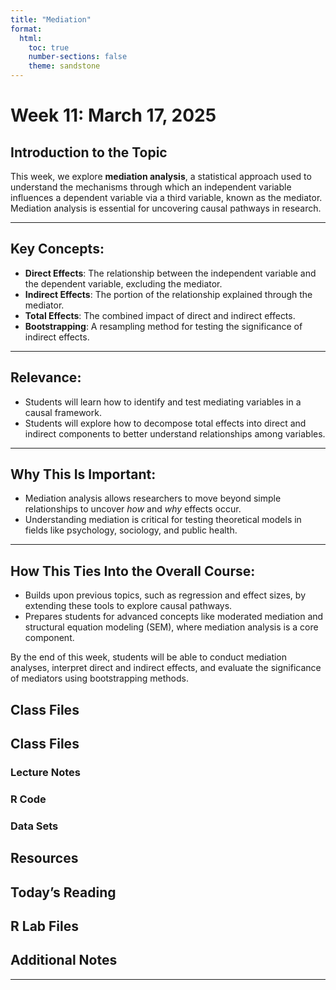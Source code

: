```yaml
---
title: "Mediation"
format:
  html:
    toc: true
    number-sections: false
    theme: sandstone
---
```


# Week 11: March 17, 2025  

## Introduction to the Topic

This week, we explore **mediation analysis**, a statistical approach used to understand the mechanisms through which an independent variable influences a dependent variable via a third variable, known as the mediator. Mediation analysis is essential for uncovering causal pathways in research.

---

## Key Concepts:
- **Direct Effects**: The relationship between the independent variable and the dependent variable, excluding the mediator.
- **Indirect Effects**: The portion of the relationship explained through the mediator.
- **Total Effects**: The combined impact of direct and indirect effects.
- **Bootstrapping**: A resampling method for testing the significance of indirect effects.

---

## Relevance:
- Students will learn how to identify and test mediating variables in a causal framework.
- Students will explore how to decompose total effects into direct and indirect components to better understand relationships among variables.

---

## Why This Is Important:
- Mediation analysis allows researchers to move beyond simple relationships to uncover *how* and *why* effects occur.
- Understanding mediation is critical for testing theoretical models in fields like psychology, sociology, and public health.

---

## How This Ties Into the Overall Course:
- Builds upon previous topics, such as regression and effect sizes, by extending these tools to explore causal pathways.
- Prepares students for advanced concepts like moderated mediation and structural equation modeling (SEM), where mediation analysis is a core component.

By the end of this week, students will be able to conduct mediation analyses, interpret direct and indirect effects, and evaluate the significance of mediators using bootstrapping methods.

## Class Files

## Class Files

### Lecture Notes


### R Code


### Data Sets


## Resources


## Today's Reading

 
## R Lab Files

 

## Additional Notes
 
------------------------------------------------------------------------
